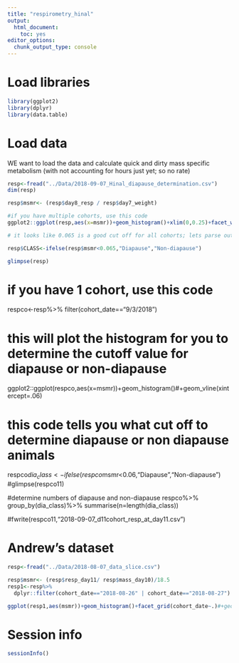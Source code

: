 ```yaml
---
title: "respirometry_hinal"
output: 
  html_document: 
    toc: yes
editor_options: 
  chunk_output_type: console
---
```


# Load libraries

```r
library(ggplot2)
library(dplyr)
library(data.table)
```

# Load data

WE want to load the data and calculate quick and dirty mass specific metabolism (with not accounting for hours just yet; so no rate)

```r

resp<-fread("../Data/2018-09-07_Hinal_diapause_determination.csv")
dim(resp)

resp$msmr<- (resp$day8_resp / resp$day7_weight) 

#if you have multiple cohorts, use this code
ggplot2::ggplot(resp,aes(x=msmr))+geom_histogram()+xlim(0,0.25)+facet_wrap(cohort_date~.)+geom_vline(xintercept=0.065)

# it looks like 0.065 is a good cut off for all cohorts; lets parse out samples based on this value

resp$CLASS<-ifelse(resp$msmr<0.065,"Diapause","Non-diapause")

glimpse(resp)

```



# if you have 1 cohort, use this code
respco<-resp%>%
  filter(cohort_date=="9/3/2018")

# this will plot the histogram for you to determine the cutoff value for diapause or non-diapause
ggplot2::ggplot(respco,aes(x=msmr))+geom_histogram()#+geom_vline(xintercept=.06)

# this code tells you what cut off to determine diapause or non diapause animals

respco$dia_class<-ifelse(respco$msmr<0.06,"Diapause","Non-diapause")
#glimpse(respco11)

#determine numbers of diapause and non-diapause
respco%>%
  group_by(dia_class)%>%
  summarise(n=length(dia_class))

#fwrite(respco11,"2018-09-07_d11cohort_resp_at_day11.csv")



# Andrew's dataset

```r
resp<-fread("../Data/2018-08-07_data_slice.csv")

resp$msmr<- (resp$resp_day11/ resp$mass_day10)/18.5
resp1<-resp%>%
  dplyr::filter(cohort_date=="2018-08-26" | cohort_date=="2018-08-27")

ggplot(resp1,aes(msmr))+geom_histogram()+facet_grid(cohort_date~.)#+geom_vline(xintercept=0.06)+xlim(0,0.3)

```

# Session info

```r
sessionInfo()
```